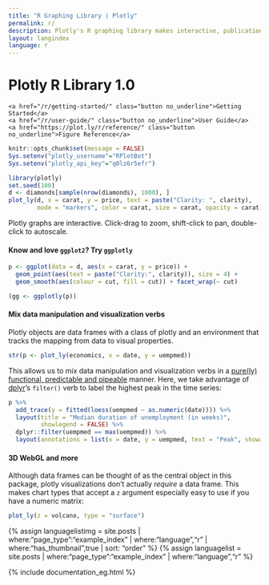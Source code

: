 ```yaml
---
title: "R Graphing Library | Plotly"
permalink: r/
description: Plotly's R graphing library makes interactive, publication-quality graphs online. Examples of how to make line plots, scatter plots, area charts, bar charts, error bars, box plots, histograms, heatmaps, subplots, multiple-axes, polar charts and bubble charts.
layout: langindex
language: r
---
```


<h1 class="centered">Plotly R Library 1.0</h1>
<div class="row centered btnrow">
	<a href="/r/getting-started/" class="button no_underline">Getting Started</a>
	<a href="/r/user-guide/" class="button no_underline">User Guide</a>
	<a href="https://plot.ly/r/reference/" class="button no_underline">Figure Reference</a>
</div>


```r
knitr::opts_chunk$set(message = FALSE)
Sys.setenv("plotly_username"="RPlotBot")
Sys.setenv("plotly_api_key"="q0lz6r5efr")
```

```r
library(plotly)
set.seed(100)
d <- diamonds[sample(nrow(diamonds), 1000), ]
plot_ly(d, x = carat, y = price, text = paste("Clarity: ", clarity),
        mode = "markers", color = carat, size = carat, opacity = carat)

```
Plotly graphs are interactive. Click-drag to zoom, shift-click to pan, double-click to autoscale.


#### Know and love `ggplot2`? Try `ggplotly`

```r
p <- ggplot(data = d, aes(x = carat, y = price)) +
  geom_point(aes(text = paste("Clarity:", clarity)), size = 4) +
  geom_smooth(aes(colour = cut, fill = cut)) + facet_wrap(~ cut)

(gg <- ggplotly(p))
```


#### Mix data manipulation and visualization verbs

Plotly objects are data frames with a class of plotly and an environment that tracks the mapping from data to visual properties.

```r
str(p <- plot_ly(economics, x = date, y = uempmed))
```

This allows us to mix data manipulation and visualization verbs in a [pure(ly) functional, predictable and pipeable](https://dl.dropboxusercontent.com/u/41902/pipe-dsls.pdf) manner. Here, we take advantage of [dplyr](http://cran.r-project.org/web/packages/dplyr/index.html)'s `filter()` verb to label the highest peak in the time series:

```r
p %>%
  add_trace(y = fitted(loess(uempmed ~ as.numeric(date)))) %>%
  layout(title = "Median duration of unemployment (in weeks)",
         showlegend = FALSE) %>%
  dplyr::filter(uempmed == max(uempmed)) %>%
  layout(annotations = list(x = date, y = uempmed, text = "Peak", showarrow = T))
```

#### 3D WebGL and more

Although data frames can be thought of as the central object in this package, plotly visualizations don't actually _require_ a data frame. This makes chart types that accept a `z` argument especially easy to use if you have a numeric matrix:

```r
plot_ly(z = volcano, type = "surface")
```

{% assign languagelistimg = site.posts | where:"page_type":"example_index" | where:"language","r"  | where:"has_thumbnail",true | sort: "order"  %}
{% assign languagelist = site.posts | where:"page_type":"example_index" | where:"language","r" %}

{% include documentation_eg.html %}
